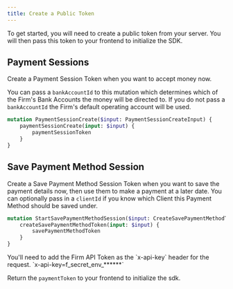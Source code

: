 ```yaml
---
title: Create a Public Token
---
```



To get started, you will need to create a public token from your server. You will then pass this token to your frontend to initialize the SDK.

## Payment Sessions

Create a Payment Session Token when you want to accept money now.

You can pass a `bankAccountId` to this mutation which determines which of the Firm's Bank Accounts the money will be directed to. If you do not pass a `bankAccountId` the Firm's default operating account will be used.

```graphql
mutation PaymentSessionCreate($input: PaymentSessionCreateInput) {
    paymentSessionCreate(input: $input) {
        paymentSessionToken
    }
}
```

## Save Payment Method Session

Create a Save Payment Method Session Token when you want to save the payment details now, then use them to make a payment at a later date. You can optionally pass in a `clientId` if you know which Client this Payment Method should be saved under.

```graphql
mutation StartSavePaymentMethodSession($input: CreateSavePaymentMethodTokenInput) {
    createSavePaymentMethodToken(input: $input) {
        savePaymentMethodToken
    }
}
```

<Note type="info">
    You'll need to add the Firm API Token as the `x-api-key` header for the request. `x-api-key=f_secret_env_******`
</Note>

Return the `paymentToken` to your frontend to initialize the sdk.
